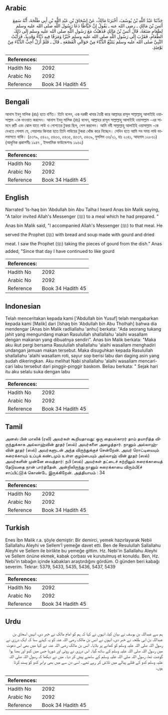 ## Arabic


<div dir="rtl" lang="ar" style={{fontSize:'larger',backgroundColor:'#f8f9fa',padding:20}}>
حَدَّثَنَا عَبْدُ اللَّهِ بْنُ يُوسُفَ، أَخْبَرَنَا مَالِكٌ، عَنْ إِسْحَاقَ بْنِ عَبْدِ اللَّهِ بْنِ أَبِي طَلْحَةَ، أَنَّهُ سَمِعَ أَنَسَ بْنَ مَالِكٍ ـ رضى الله عنه ـ يَقُولُ إِنَّ خَيَّاطًا دَعَا رَسُولَ اللَّهِ صلى الله عليه وسلم لِطَعَامٍ صَنَعَهُ، قَالَ أَنَسُ بْنُ مَالِكٍ فَذَهَبْتُ مَعَ رَسُولِ اللَّهِ صلى الله عليه وسلم إِلَى ذَلِكَ الطَّعَامِ، فَقَرَّبَ إِلَى رَسُولِ اللَّهِ صلى الله عليه وسلم خُبْزًا وَمَرَقًا فِيهِ دُبَّاءٌ وَقَدِيدٌ، فَرَأَيْتُ النَّبِيَّ صلى الله عليه وسلم يَتَتَبَّعُ الدُّبَّاءَ مِنْ حَوَالَىِ الْقَصْعَةِ ـ قَالَ ـ فَلَمْ أَزَلْ أُحِبُّ الدُّبَّاءَ مِنْ يَوْمِئِذٍ‏.‏
</div>
<div style={{backgroundColor:'#f8f9fa',padding:20, marginBottom: 10}}><table> <thead> <tr> <th>References:</th> <th></th> </tr> </thead> <tbody><tr><td>Hadith No</td><td>2092</td></tr><tr><td>Arabic No</td><td>2092</td></tr><tr><td>Reference</td><td>Book 34 Hadith 45</td></tr></tbody></table></div>

## Bengali


<div dir="ltr" lang="bn" style={{fontSize:'larger',backgroundColor:'#f8f9fa',padding:20}}>
আনাস ইবনু মালিক (রাঃ) হতে বর্ণিত। তিনি বলেন, এক দরজী খাবার তৈরী করে আল্লাহর রাসূল সাল্লাল্লাহু আলাইহি ওয়াসাল্লাম -কে দাওয়াত করলেন। আনাস ইবনু মালিক (রাঃ) বলেন, আল্লাহর রাসূল সাল্লাল্লাহু আলাইহি ওয়াসাল্লাম -এর সামনে রুটি এবং ঝোল যাতে লাউ ও গোশতের টুকরা ছিল, পেশ করলেন। আমি নবী সাল্লাল্লাহু আলাইহি ওয়াসাল্লাম -কে দেখতে পেলাম যে, পেয়ালার কিনারা হতে তিনি লাউয়ের টুকরা খোঁজ করে নিচ্ছেন। সেদিন হতে আমি সব সময় লাউ ভালবাসতে থাকি। (৫৩৭৯, ৫৪২০, ৫৪৩৩, ৫৪৩৫, ৪৫৩৭, ৫৪৩৯, মুসলিম ৩৬/২১, হাঃ ২০৪১, আহমাদ ১২৮৬১) (আধুনিক প্রকাশনীঃ ১৯৪৭ , ইসলামিক ফাউন্ডেশনঃ ১৯৬২)
</div>
<div style={{backgroundColor:'#f8f9fa',padding:20, marginBottom: 10}}><table> <thead> <tr> <th>References:</th> <th></th> </tr> </thead> <tbody><tr><td>Hadith No</td><td>2092</td></tr><tr><td>Arabic No</td><td>2092</td></tr><tr><td>Reference</td><td>Book 34 Hadith 45</td></tr></tbody></table></div>

## English


<div dir="ltr" lang="en" style={{fontSize:'larger',backgroundColor:'#f8f9fa',padding:20}}>
Narrated 'Is-haq bin 'Abdullah bin Abu Talha:I heard Anas bin Malik saying, "A tailor invited Allah's Messenger (ﷺ) to a meal which he had prepared. " Anas bin Malik said, "I accompanied Allah's Messenger (ﷺ) to that meal. He served the Prophet (ﷺ) with bread and soup made with gourd and dried meat. I saw the Prophet (ﷺ) taking the pieces of gourd from the dish." Anas added, "Since that day I have continued to like gourd
</div>
<div style={{backgroundColor:'#f8f9fa',padding:20, marginBottom: 10}}><table> <thead> <tr> <th>References:</th> <th></th> </tr> </thead> <tbody><tr><td>Hadith No</td><td>2092</td></tr><tr><td>Arabic No</td><td>2092</td></tr><tr><td>Reference</td><td>Book 34 Hadith 45</td></tr></tbody></table></div>

## Indonesian


<div dir="ltr" lang="id" style={{fontSize:'larger',backgroundColor:'#f8f9fa',padding:20}}>
Telah menceritakan kepada kami ['Abdullah bin Yusuf] telah mengabarkan kepada kami [Malik] dari [Ishaq bin 'Abdullah bin Abu Tholhah] bahwa dia mendengar [Anas bin Malik radliallahu 'anhu] berkata: "Ada seorang tukang jahit yang mengundang makan Rasulullah shallallahu 'alaihi wasallam dengan makanan yang dibuatnya sendiri". Anas bin Malik berkata: "Maka aku ikut pergi bersama Rasulullah shallallahu 'alaihi wasallam menghadiri undangan jamuan makan tersebut. Maka disuguhkan kepada Rasulullah shallallahu 'alaihi wasallam roti, sayur sop berisi labu dan daging asin yang sudah dikeringkan. Aku melihat Nabi shallallahu 'alaihi wasallam mencari-cari labu tersebut dari pinggir-pinggir baskom. Beliau berkata: " Sejak hari itu aku selalu suka dengan labu
</div>
<div style={{backgroundColor:'#f8f9fa',padding:20, marginBottom: 10}}><table> <thead> <tr> <th>References:</th> <th></th> </tr> </thead> <tbody><tr><td>Hadith No</td><td>2092</td></tr><tr><td>Arabic No</td><td>2092</td></tr><tr><td>Reference</td><td>Book 34 Hadith 45</td></tr></tbody></table></div>

## Tamil


<div dir="ltr" lang="ta" style={{fontSize:'larger',backgroundColor:'#f8f9fa',padding:20}}>
அனஸ் பின் மாலிக் (ரலி) அவர்கள் கூறியதாவது: ஒரு தையல்காரர் தாம் தயாரித்த விருந்துக்காக அல்லாஹ்வின் தூதர் (ஸல்) அவர்களை அழைத்தார். நானும் அல்லாஹ்வின் தூதர் (ஸல்) அவர்களுடன் அந்த விருந்துக்குச் சென்றேன். அவர் ரொட்டியையும் சுரைக்காயும் உப்புக் கண்டமும் உள்ள குழம்பையும் அல்லாஹ் வின் தூதர் (ஸல்) அவர்களின் முன்னே வைத்தார்: நபி (ஸல்) அவர்கள் தட்டைச் சுற்றிலும் சுரைக்காயைத் தேடுவதை நான் பார்த்தேன். அன்றிலிருந்து நானும் சுரைக்காயை விரும்பி(ச் சாப்பிட்டு)க் கொண்டே இருக்கிறேன். அத்தியாயம் : 34
</div>
<div style={{backgroundColor:'#f8f9fa',padding:20, marginBottom: 10}}><table> <thead> <tr> <th>References:</th> <th></th> </tr> </thead> <tbody><tr><td>Hadith No</td><td>2092</td></tr><tr><td>Arabic No</td><td>2092</td></tr><tr><td>Reference</td><td>Book 34 Hadith 45</td></tr></tbody></table></div>

## Turkish


<div dir="ltr" lang="tr" style={{fontSize:'larger',backgroundColor:'#f8f9fa',padding:20}}>
Enes İbn Malik r.a. şöyle demiştir: Bir demirci, yemek hazırlayarak Nebii Sallallahu Aleyhi ve Sellem'İ yemeğe davet etti. Ben de Resulullah Sallallahu Aleyhi ve Sellem ile birlikte bu yemeğe gittim. Hz. Nebi'in Sallallahu Aleyhi ve Sellem önüne ekmek, kabak çorbası ve kurutulmuş et konuldu. Ben, Hz. Nebi'in tabağın içinde kabakları araştırdığını gördüm. O günden beri kabağı severim. Tekrar: 5379, 5433, 5435, 5436, 5437, 5439
</div>
<div style={{backgroundColor:'#f8f9fa',padding:20, marginBottom: 10}}><table> <thead> <tr> <th>References:</th> <th></th> </tr> </thead> <tbody><tr><td>Hadith No</td><td>2092</td></tr><tr><td>Arabic No</td><td>2092</td></tr><tr><td>Reference</td><td>Book 34 Hadith 45</td></tr></tbody></table></div>

## Urdu


<div dir="rtl" lang="ur" style={{fontSize:'larger',backgroundColor:'#f8f9fa',padding:20}}>
ہم سے عبداللہ بن یوسف نے بیان کیا، انہوں نے کہا کہ ہم کو امام مالک نے خبر دی، انہیں اسحاق بن عبداللہ بن ابی طلحہ نے خبر دی، انہوں نے انس بن مالک رضی اللہ عنہ کو یہ کہتے سنا کہ ایک درزی نے رسول اللہ صلی اللہ علیہ وسلم کو کھانے پر بلایا۔ انس بن مالک رضی اللہ عنہ نے کہا میں بھی اس دعوت میں رسول اللہ صلی اللہ علیہ وسلم کے ساتھ گیا۔ اس درزی نے روٹی اور شوربا جس میں کدو اور بھنا ہوا گوشت تھا، رسول اللہ صلی اللہ علیہ وسلم کے سامنے پیش کر دیا۔ میں نے دیکھا کہ رسول اللہ صلی اللہ علیہ وسلم کدو کے قتلے پیالے میں تلاش کر رہے تھے۔ اسی دن سے میں بھی برابر کدو کو پسند کرتا ہوں۔
</div>
<div style={{backgroundColor:'#f8f9fa',padding:20, marginBottom: 10}}><table> <thead> <tr> <th>References:</th> <th></th> </tr> </thead> <tbody><tr><td>Hadith No</td><td>2092</td></tr><tr><td>Arabic No</td><td>2092</td></tr><tr><td>Reference</td><td>Book 34 Hadith 45</td></tr></tbody></table></div>